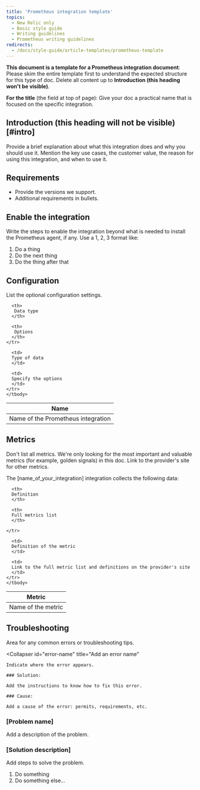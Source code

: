 ```yaml
---
title: 'Prometheus integration template'
topics:
  - New Relic only
  - Basic style guide
  - Writing guidelines
  - Prometheus writing guidelines
redirects:
  - /docs/style-guide/article-templates/prometheus-template
---
```


**This document is a template for a Prometheus integration document**: Please skim the entire template first to understand the expected structure for this type of doc. Delete all content up to **Introduction (this heading won't be visible)**.

**For the title** (the field at top of page): Give your doc a practical name that is focused on the specific integration.

## Introduction (this heading will not be visible) [#intro]

Provide a brief explanation about what this integration does and why you should use it. Mention the key use cases, the customer value, the reason for using this integration, and when to use it.

## Requirements

* Provide the versions we support.
* Additional requirements in bullets.

## Enable the integration

Write the steps to enable the integration beyond what is needed to install the Prometheus agent, if any. Use a 1, 2, 3 format like:

1. Do a thing
2. Do the next thing
3. Do the thing after that

## Configuration

List the optional configuration settings.

<table>
  <thead>
    <tr>
      <th style={{ width: "200px" }}>
       Name
      </th>

      <th>
       Data type 
      </th>
      
      <th>
       Options 
      </th>
    </tr>
  </thead>

  <tbody>
    <tr>
      <td>
      Name of the Prometheus integration  
      </td>

      <td>
      Type of data  
      </td>

      <td>
      Specify the options  
      </td>
    </tr>
    </tbody>
</table>

## Metrics

Don't list all metrics. We're only looking for the most important and valuable metrics (for example, golden signals) in this doc. Link to the provider's site for other metrics.

The [name_of_your_integration] integration collects the following data:

<table>
  <thead>
    <tr>
      <th style={{ width: "200px" }}>
      Metric  
      </th>

      <th>
      Definition
      </th>

      <th>
      Full metrics list  
      </th>

    </tr>
  </thead>

  <tbody>
    <tr>
      <td>
      Name of the metric  
      </td>

      <td>
      Definition of the metric
      </td>

      <td>
      Link to the full metric list and definitions on the provider's site
      </td>
    </tr>
    </tbody>
</table>

## Troubleshooting

Area for any common errors or troubleshooting tips.

<CollapserGroup>

  <Collapser
    id="error-name"
    title="Add an error name"
  >
    Indicate where the error appears.

    ### Solution:

    Add the instructions to know how to fix this error.

    ### Cause:

    Add a cause of the error: permits, requirements, etc.
  </Collapser>

</CollapserGroup>

### [Problem name]

Add a description of the problem.

### [Solution description]

Add steps to solve the problem.

1. Do something
2. Do something else...